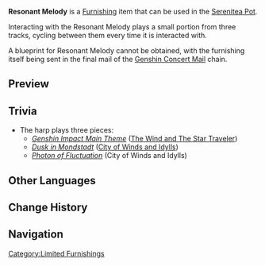 {{Furnishing Infobox
|id             = 373314
|image          = Item Resonant Melody.png
|category       = Landscape
|subcategory    = Ornament
|rarity         = 4
|adeptal_energy = 90
|load           = 400
|reduced_load   = 400
|description    = A uniquely designed harp. Its form is plated with luxurious gold lacquer, and its workmanship is exquisite. The strings have been fashioned marvelously, such that they can store music for a long time. All one needs to do is touch its strings, and those splendid musical phrases will re-emerge perfectly.<br />Many talented performers will modify the instrument in their hands according to their own personal habits. This instrument may seem like a mere decoration to the average person, but perhaps some master might actually be able to use it in a performance.
|source1        = Final mail in the [[Genshin Concert Mail]] chain.
|interaction    = Soundtrack
|event          = Genshin Concert Mail
}}

'''Resonant Melody''' is a [[Furnishing]] item that can be used in the [[Serenitea Pot]].

Interacting with the Resonant Melody plays a small portion from three tracks, cycling between them every time it is interacted with.

A blueprint for Resonant Melody cannot be obtained, with the furnishing itself being sent in the final mail of the [[Genshin Concert Mail]] chain.

==Preview==
{{Preview
|file    = Furnishing Resonant Melody Animation
}}

==Trivia==
* The harp plays three pieces:
**''[[Genshin Impact Main Theme]]'' ([[The Wind and The Star Traveler]])
**''[[Dusk in Mondstadt]]'' ([[City of Winds and Idylls]])
**''[[Photon of Fluctuation]]'' (City of Winds and Idylls)

==Other Languages==
{{Other Languages
|en      = Resonant Melody
|zhs     = 「回响弦音」
|zhs_rm  = "Huíxiǎng Xiányīn"
|zht     = 「迴響弦音」
|zht_rm  = "Huíxiǎng Xiányīn"
|zh_tl   = 
|ja      = 「メロディアスエコー」
|ja_rm   = "Merodiasu ekoo"
|ja_tl   = "Melodious Echo"
|ko      = 「현음의 메아리」
|ko_rm   = "Hyeoneum-ui Meari"
|ko_tl   = "Chordotonal Echo"
|es      = Notas resonantes
|es_tl   = 
|fr      = Cordes d'écho
|fr_tl   = Chords of Echo
|ru      = Струны эха
|ru_tl   = Resounding Melody
|th      = เสียงดนตรีดังสะท้อน
|th_rm   = 
|th_tl   = 
|vi      = Tiếng Đàn Vang Vọng
|vi_tl   = 
|de      = „Wiederhallende Melodie“{{sic}}
|de_tl   = "Resonant Melody"
|id      = "Gema dari Senar"
|id_tl   = "Echo from the Strings"
|pt      = Melodia Ressonante
|pt_tl   = 
}}

==Change History==
{{Change History|2.1}}

==Navigation==
{{Furnishing Navbox/Exterior|Landscape}}

[[Category:Limited Furnishings]]